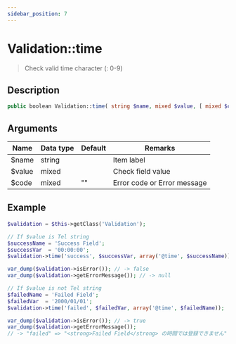 ```yaml
---
sidebar_position: 7
---
```


# Validation::time

> Check valid time character (: 0-9)


## Description

```php
public boolean Validation::time( string $name, mixed $value, [ mixed $code = '' ] )
```


## Arguments

| Name   | Data type | Default | Remarks                     |
| ------ | --------- | ------- | --------------------------- |
| $name  | string    |         | Item label                  |
| $value | mixed     |         | Check field value           |
| $code  | mixed     | ""      | Error code or Error message |


## Example

```php title="Controller"
$validation = $this->getClass('Validation');

// If $value is Tel string
$successName = 'Success Field';
$successVar  = '00:00:00';
$validation->time('success', $successVar, array('@time', $successName));

var_dump($validation->isError()); // -> false
var_dump($validation->getErrorMessage()); // -> null

// If $value is not Tel string
$failedName = 'Failed Field';
$failedVar  = '2000/01/01';
$validation->time('failed', $failedVar, array('@time', $failedName));

var_dump($validation->isError()); // -> true
var_dump($validation->getErrorMessage());
// -> "failed" => "<strong>Failed Field</strong> の時間では登録できません"
```